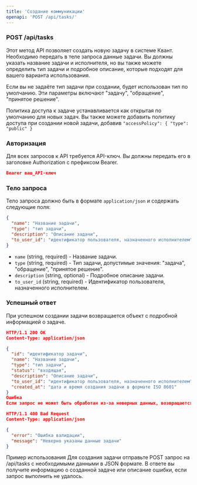 ```yaml
---
title: 'Создание коммуникации'
openapi: 'POST /api/tasks/'
---
```


### POST /api/tasks

Этот метод API позволяет создать новую задачу в системе Квант. Необходимо передать в теле запроса данные задачи.
Вы должны указать название задачи и исполнителя, но вы также можете определить тип задачи и подробное описание, которые подходят для вашего варианта использования.

Если вы не задаёте тип задачи при создании, будет использован тип по умолчанию. Эти параметры включают "задачу", "обращение", "принятое решение".

Политика доступа к задаче устанавливается как открытая по умолчанию для новых задач. Вы также можете добавить политику доступа при создании новой задачи, добавив `"accessPolicy": { "type": "public" }`

### Авторизация

Для всех запросов к API требуется API-ключ. Вы должны передать его в заголовке Authorization с префиксом Bearer.

```json
Bearer ваш_API-ключ
```

### Тело запроса

Тело запроса должно быть в формате `application/json` и содержать следующие поля:

```json
{
  "name": "Название задачи",
  "type": "тип задачи",
  "description": "Описание задачи",
  "to_user_id": "идентификатор пользователя, назначенного исполнителем"
}
```

- `name` (string, required) - Название задачи.
- `type` (string, required) - Тип задачи, допустимые значения: "задача", "обращение", "принятое решение".
- `description` (string, optional) - Подробное описание задачи.
- `to_user_id` (string, required) - Идентификатор пользователя, назначенного исполнителем.

### Успешный ответ
При успешном создании задачи возвращается объект с подробной информацией о задаче.

```json
HTTP/1.1 200 OK
Content-Type: application/json

{
  "id": "идентификатор задачи",
  "name": "Название задачи",
  "type": "тип задачи",
  "status": "входящая",
  "description": "Описание задачи",
  "to_user_id": "идентификатор пользователя, назначенного исполнителем",
  "created_at": "дата и время создания задачи в формате ISO 8601"
}
Ошибка
Если запрос не может быть обработан из-за неверных данных, возвращается ошибка с соответствующим описанием.
```

```json
HTTP/1.1 400 Bad Request
Content-Type: application/json

{
  "error": "Ошибка валидации",
  "message": "Неверно указаны данные задачи"
}
```
Пример использования
Для создания задачи отправьте POST запрос на /api/tasks с необходимыми данными в JSON формате. В ответе вы получите информацию о созданной задаче или описание ошибки, если запрос выполнить не удалось.